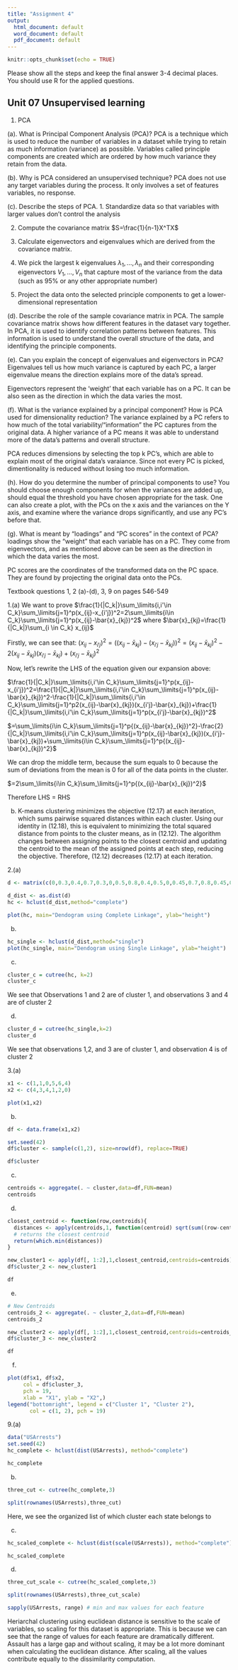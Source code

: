---
title: "Assignment 4"
output:
  html_document: default
  word_document: default
  pdf_document: default
---

```{r setup, include=FALSE}
knitr::opts_chunk$set(echo = TRUE)
```

Please show all the steps and keep the final answer 3-4 decimal places. You should use R for the applied questions. 

## Unit 07  Unsupervised learning

1. PCA

(a). What is Principal Component Analysis (PCA)? PCA is a technique which is used to reduce the number of variables in a dataset while trying to retain as much information (variance) as possible. Variables called principle components are created which are ordered by how much variance they retain from the data. 

(b). Why is PCA considered an unsupervised technique? PCA does not use any target variables during the process. It only involves a set of features variables, no response. 

(c). Describe the steps of PCA. 
1. Standardize data so that variables with larger values don't control the analysis

2. Compute the covariance matrix $S=\frac{1}{n-1}X^TX$

3. Calculate eigenvectors and eigenvalues which are derived from the covariance matrix.

4. We pick the largest k eigenvalues $\lambda_1,...,\lambda_n$ and their corresponding eigenvectors $V_1,...,V_n$ that capture most of the variance from the data (such as 95% or any other appropriate number)

5. Project the data onto the selected principle components to get a lower-dimensional representation

(d). Describe the role of the sample covariance matrix in PCA. The sample covariance matrix shows how different features in the dataset vary together. In PCA, it is used to identify correlation patterns between features. This information is used to understand the overall structure of the data, and identifying the principle components.

(e). Can you explain the concept of eigenvalues and eigenvectors in PCA? Eigenvalues tell us how much variance is captured by each PC, a larger eigenvalue means the direction explains more of the data's spread.

Eigenvectors represent the 'weight' that each variable has on a PC. It can be also seen as the direction in which the data varies the most. 

(f). What is the variance explained by a principal component? How is PCA used for dimensionality reduction? The variance explained by a PC refers to how much of the total variability/"information" the PC captures from the original data. A higher variance of a PC means it was able to understand more of the data's patterns and overall structure.

PCA reduces dimensions by selecting the top k PC's, which are able to explain most of the original data's varaiance. Since not every PC is picked, dimentionality is reduced without losing too much information.

(h). How do you determine the number of principal components to use? You should choose enough components for when the variances are added up, should equal the threshold you have chosen appropriate for the task. One can also create a plot, with the PCs on the x axis and the variances on the Y axis, and examine where the variance drops significantly, and use any PC's before that.

(g). What is meant by "loadings" and "PC scores" in the context of PCA? loadings show the "weight" that each variable has on a PC. They come from eigenvectors, and as mentioned above can be seen as the direction in which the data varies the most.

PC scores are the coordinates of the transformed data on the PC space. They are found by projecting the original data onto the PCs.

Textbook questions 1, 2 (a)-(d), 3, 9 on pages 546-549

1.(a) We want to prove $\frac{1}{|C_k|}\sum_\limits{i,i'\in C_k}\sum_\limits{j=1}^p(x_{ij}-x_{i'j})^2=2\sum_\limits{i\in C_k}\sum_\limits{j=1}^p(x_{ij}-\bar{x}_{kj})^2$ where $\bar{x}_{kj}=\frac{1}{|C_k|}\sum_{i \in C_k} x_{ij}$

Firstly, we can see that: $(x_{ij}-x_{i'j})^2=((x_{ij}-\bar{x}_{kj})-(x_{i'j}-\bar{x}_{kj}))^2=(x_{ij}-\bar{x}_{kj})^2-2(x_{ij}-\bar{x}_{kj})(x_{i'j}-\bar{x}_{kj})+(x_{i'j}-\bar{x}_{kj})^2$

Now, let's rewrite the LHS of the equation given our expansion above:

$\frac{1}{|C_k|}\sum_\limits{i,i'\in C_k}\sum_\limits{j=1}^p(x_{ij}-x_{i'j})^2=\frac{1}{|C_k|}\sum_\limits{i,i'\in C_k}\sum_\limits{j=1}^p(x_{ij}-\bar{x}_{kj})^2-\frac{1}{|C_k|}\sum_\limits{i,i'\in C_k}\sum_\limits{j=1}^p2(x_{ij}-\bar{x}_{kj})(x_{i'j}-\bar{x}_{kj})+\frac{1}{|C_k|}\sum_\limits{i,i'\in C_k}\sum_\limits{j=1}^p(x_{i'j}-\bar{x}_{kj})^2$

$=\sum_\limits{i\in C_k}\sum_\limits{j=1}^p{(x_{ij}-\bar{x}_{kj})^2}-\frac{2}{|C_k|}\sum_\limits{i,i'\in C_k}\sum_\limits{j=1}^p(x_{ij}-\bar{x}_{kj})(x_{i'j}-\bar{x}_{kj})+\sum_\limits{i\in C_k}\sum_\limits{j=1}^p{(x_{ij}-\bar{x}_{kj})^2}$

We can drop the middle term, because the sum equals to 0 because the sum of deviations from the mean is 0 for all of the data points in the cluster.

$=2\sum_\limits{i\in C_k}\sum_\limits{j=1}^p{(x_{ij}-\bar{x}_{kj})^2}$

Therefore LHS = RHS

(b) K-means clustering minimizes the objective (12.17) at each iteration, which sums pairwise squared distances within each cluster. Using our identity in (12.18), this is equivalent to minimizing the total squared distance from points to the cluster means, as in (12.12). The algorithm changes between assigning points to the closest centroid and updating the centroid to the mean of the assigned points at each step, reducing the objective. Therefore, (12.12) decreases (12.17) at each iteration. 

2.(a) 

```{r}
d <- matrix(c(0,0.3,0.4,0.7,0.3,0,0.5,0.8,0.4,0.5,0,0.45,0.7,0.8,0.45,0),nrow=4,byrow=TRUE)

d_dist <- as.dist(d)
hc <- hclust(d_dist,method="complete")

plot(hc, main="Dendogram using Complete Linkage", ylab="height")
```

(b)
```{r}
hc_single <- hclust(d_dist,method="single")
plot(hc_single, main="Dendogram using Single Linkage", ylab="height")
```

(c)

```{r}
cluster_c = cutree(hc, k=2)
cluster_c
```

We see that Observations 1 and 2 are of cluster 1, and observations 3 and 4 are of cluster 2

(d)

```{r}
cluster_d = cutree(hc_single,k=2)
cluster_d
```

We see that observations 1,2, and 3 are of cluster 1, and observation 4 is of cluster 2

3.(a)
```{r}
x1 <- c(1,1,0,5,6,4)
x2 <- c(4,3,4,1,2,0)

plot(x1,x2)
```

(b)

```{r}
df <- data.frame(x1,x2)

set.seed(42)
df$cluster <- sample(c(1,2), size=nrow(df), replace=TRUE)

df$cluster
```

(c)

```{r}
centroids <- aggregate(. ~ cluster,data=df,FUN=mean)
centroids
```

(d)

```{r}
closest_centroid <- function(row,centroids){
  distances <- apply(centroids,1, function(centroid) sqrt(sum((row-centroid)^2)))
  # returns the closest centroid
  return(which.min(distances))
}

new_cluster1 <- apply(df[, 1:2],1,closest_centroid,centroids=centroids)
df$cluster_2 <- new_cluster1

df
```

(e)

```{r}
# New Centroids
centroids_2 <- aggregate(. ~ cluster_2,data=df,FUN=mean)
centroids_2

new_cluster2 <- apply(df[, 1:2],1,closest_centroid,centroids=centroids_2)
df$cluster_3 <- new_cluster2

df
```

(f)

```{r}
plot(df$x1, df$x2,
     col = df$cluster_3,       
     pch = 19,                 
     xlab = "X1", ylab = "X2",)
legend("bottomright", legend = c("Cluster 1", "Cluster 2"),
       col = c(1, 2), pch = 19)
```

9.(a)

```{r}
data("USArrests")
set.seed(42)
hc_complete <- hclust(dist(USArrests), method="complete")

hc_complete
```

(b)

```{r}
three_cut <- cutree(hc_complete,3)

split(rownames(USArrests),three_cut)
```

Here, we see the organized list of which cluster each state belongs to 

(c)

```{r}
hc_scaled_complete <- hclust(dist(scale(USArrests)), method="complete")

hc_scaled_complete
```

(d)

```{r}
three_cut_scale <- cutree(hc_scaled_complete,3)

split(rownames(USArrests),three_cut_scale)

sapply(USArrests, range) # min and max values for each feature
```

Heriarchal clustering using euclidean distance is sensitive to the scale of variables, so scaling for this dataset is appropriate. This is because we can see that the range of values for each feature are dramatically different. Assault has a large gap and without scaling, it may be a lot more dominant when calculating the euclidean distance. After scaling, all the values contribute equally to the dissimilarity computation.